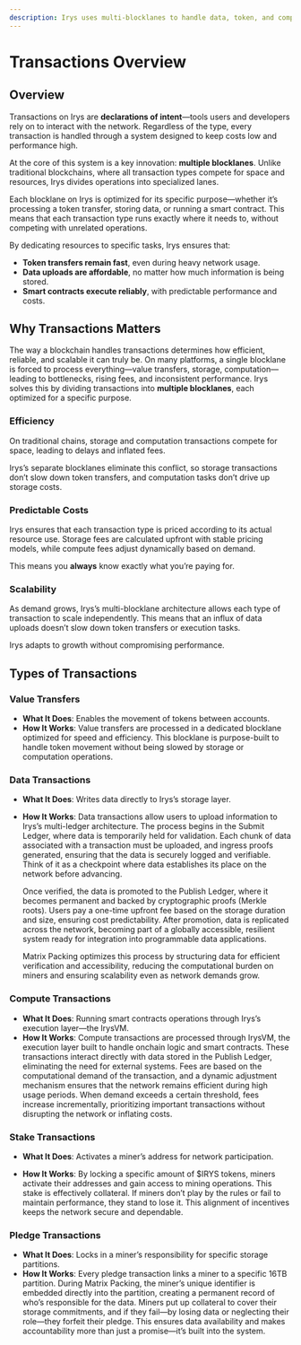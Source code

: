 ```yaml
---
description: Irys uses multi-blocklanes to handle data, token, and compute transactions separately, ensuring scalability and cost predictability. 
---
```


# Transactions Overview

## Overview
    
Transactions on Irys are **declarations of intent**—tools users and developers rely on to interact with the network. Regardless of the type, every transaction is handled through a system designed to keep costs low and performance high.

At the core of this system is a key innovation: **multiple blocklanes**. Unlike traditional blockchains, where all transaction types compete for space and resources, Irys divides operations into specialized lanes. 

Each blocklane on Irys is optimized for its specific purpose—whether it’s processing a token transfer, storing data, or running a smart contract. This means that each transaction type runs exactly where it needs to, without competing with unrelated operations.

By dedicating resources to specific tasks, Irys ensures that:

- **Token transfers remain fast**, even during heavy network usage.
- **Data uploads are affordable**, no matter how much information is being stored.
- **Smart contracts execute reliably**, with predictable performance and costs.

## Why Transactions Matters

The way a blockchain handles transactions determines how efficient, reliable, and scalable it can truly be. On many platforms, a single blocklane is forced to process everything—value transfers, storage, computation—leading to bottlenecks, rising fees, and inconsistent performance. Irys solves this by dividing transactions into **multiple blocklanes**, each optimized for a specific purpose.

### Efficiency

On traditional chains, storage and computation transactions compete for space, leading to delays and inflated fees. 

Irys’s separate blocklanes eliminate this conflict, so storage transactions don’t slow down token transfers, and computation tasks don’t drive up storage costs.

### Predictable Costs

Irys ensures that each transaction type is priced according to its actual resource use. Storage fees are calculated upfront with stable pricing models, while compute fees adjust dynamically based on demand. 

This means you **always** know exactly what you’re paying for.

### Scalability

As demand grows, Irys’s multi-blocklane architecture allows each type of transaction to scale independently. This means that an influx of data uploads doesn’t slow down token transfers or execution tasks. 

Irys adapts to growth without compromising performance.

        
## Types of Transactions

### Value Transfers

- **What It Does**: Enables the movement of tokens between accounts.
- **How It Works**: Value transfers are processed in a dedicated blocklane optimized for speed and efficiency. This blocklane is purpose-built to handle token movement without being slowed by storage or computation operations.

### Data Transactions

- **What It Does**: Writes data directly to Irys’s storage layer.
- **How It Works**: Data transactions allow users to upload information to Irys’s multi-ledger architecture. The process begins in the Submit Ledger, where data is temporarily held for validation. Each chunk of data associated with a transaction must be uploaded, and ingress proofs generated, ensuring that the data is securely logged and verifiable. Think of it as a checkpoint where data establishes its place on the network before advancing.
    
    Once verified, the data is promoted to the Publish Ledger, where it becomes permanent and backed by cryptographic proofs (Merkle roots). Users pay a one-time upfront fee based on the storage duration and size, ensuring cost predictability. After promotion, data is replicated across the network, becoming part of a globally accessible, resilient system ready for integration into programmable data applications.
    
    Matrix Packing optimizes this process by structuring data for efficient verification and accessibility, reducing the computational burden on miners and ensuring scalability even as network demands grow.
    
### Compute Transactions

- **What It Does**: Running smart contracts operations through Irys’s execution layer—the IrysVM.
- **How It Works**: Compute transactions are processed through IrysVM, the execution layer built to handle onchain logic and smart contracts. These transactions interact directly with data stored in the Publish Ledger, eliminating the need for external systems. Fees are based on the computational demand of the transaction, and a dynamic adjustment mechanism ensures that the network remains efficient during high usage periods. When demand exceeds a certain threshold, fees increase incrementally, prioritizing important transactions without disrupting the network or inflating costs.

### Stake Transactions

- **What It Does**: Activates a miner’s address for network participation.

- **How It Works**: By locking a specific amount of $IRYS tokens, miners activate their addresses and gain access to mining operations. This stake is effectively collateral. If miners don’t play by the rules or fail to maintain performance, they stand to lose it. This alignment of incentives keeps the network secure and dependable.

### Pledge Transactions

- **What It Does**: Locks in a miner’s responsibility for specific storage partitions.
- **How It Works**: Every pledge transaction links a miner to a specific 16TB partition. During Matrix Packing, the miner’s unique identifier is embedded directly into the partition, creating a permanent record of who’s responsible for the data. Miners put up collateral to cover their storage commitments, and if they fail—by losing data or neglecting their role—they forfeit their pledge. This ensures data availability and makes accountability more than just a promise—it’s built into the system.